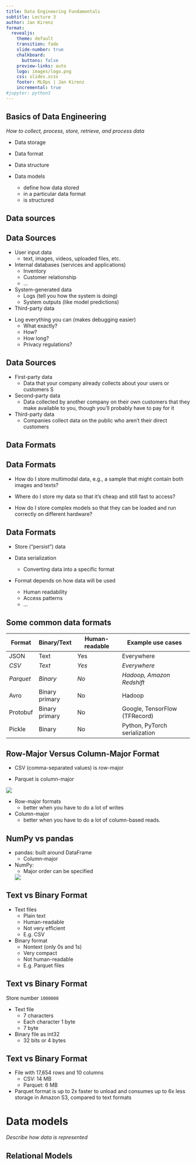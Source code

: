 ```yaml
---
title: Data Engineering Fundamentals
subtitle: Lecture 3
author: Jan Kirenz
format:
  revealjs:
    theme: default
    transition: fade
    slide-number: true
    chalkboard:
      buttons: false
    preview-links: auto
    logo: images/logo.png
    css: slides.scss
    footer: MLOps | Jan Kirenz
    incremental: true 
#jupyter: python3
---
```




## Basics of Data Engineering

*How to collect, process, store, retrieve, and process data*


- Data storage

- Data format

- Data structure

- Data models
  - define how data stored 
  - in a particular data format 
  - is structured


## Data sources {background-color="#0ca37f"}

## Data Sources


- User input data
  - text, images, videos, uploaded files, etc.

- Internal databases (services and applications)
  - Inventory
  - Customer relationship
  - ... 

- System-generated data
  - Logs (tell you how the system is doing) 
  - System outputs (like model predictions)

- Third-party data

:::{.notes}
- Log everything you can (makes debugging easier)
   - What exactly?
   - How?
   - How long?
   - Privacy regulations?
:::

## Data Sources

- First-party data
  - Data that your company already collects about your users or customers S

- Second-party data 
  - Data collected by another company on their own customers that they make available to you, though you’ll probably have to pay for it
  
- Third-party data
  - Companies collect data on the public who aren’t their direct customers


## Data Formats {background-color="#0ca37f"}

## Data Formats 

- How do I store multimodal data, e.g., a sample that might contain both images and texts?

- Where do I store my data so that it’s cheap and still fast to access?

- How do I store complex models so that they can be loaded and run correctly on different hardware?

## Data Formats

- Store ("persist") data

- Data serialization
  - Converting data into a specific format

- Format depends on how data will be used 
  - Human readability
  - Access patterns
  - ...


## Some common data formats

| **Format** | **Binary/Text** | **Human-readable** | **Example** **use** **cases** |
| ---------- | --------------- | ------------------ | ----------------------------- |
| JSON       | Text            | Yes                | Everywhere                    |
| _CSV_      | _Text_          | _Yes_              | _Everywhere_                  |
| _Parquet_  | _Binary_        | _No_               | _Hadoop,_ _Amazon_ _Redshift_ |
| Avro       | Binary primary  | No                 | Hadoop                        |
| Protobuf   | Binary primary  | No                 | Google, TensorFlow (TFRecord) |
| Pickle     | Binary          | No                 | Python, PyTorch serialization |



## Row-Major Versus Column-Major Format

- CSV (comma-separated values) is row-major

- Parquet is column-major

![](images/lec-03/fig-3-1-row-column.png)

- Row-major formats
  - better when you have to do a lot of writes

- Column-major
  - better when you have to do a lot of column-based reads.

## NumPy vs pandas

- pandas: built around DataFrame
  - Column-major

- NumPy: 
  - Major order can be specified

  ![](images/lec-03/fig-3-2-pandas.png)


## Text vs Binary Format

  - Text files
    - Plain text
    - Human-readable
    - Not very efficient
    - E.g. CSV
  
  - Binary format
    - Nontext (only 0s and 1s)
    - Very compact
    - Not human-readable
    - E.g. Parquet files

## Text vs Binary Format

Store number `1000000`

- Text file
  - 7 characters 
  - Each character 1 byte
  - 7 byte
  
- Binary file as int32
  - 32 bits or 4 bytes

## Text vs Binary Format

- File with 17,654 rows and 10 columns
  - CSV: 14 MB
  - Parquet: 6 MB 

- Parquet format is up to 2x faster to unload and consumes up to 6x less storage in Amazon S3, compared to text formats

# Data models {background-color="#0ca37f"}

*Describe how data is represented*

## Relational Models

